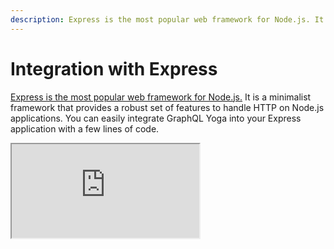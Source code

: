 ```yaml
---
description: Express is the most popular web framework for Node.js. It is a minimalist framework that provides a robust set of features to handle HTTP on Node.js applications.
---
```


# Integration with Express

[Express is the most popular web framework for Node.js.](https://expressjs.com/) It is a minimalist framework that provides a robust set of features to handle HTTP on Node.js applications.
You can easily integrate GraphQL Yoga into your Express application with a few lines of code.

<iframe
  src="https://youtube.com/embed/7OY62cjicq0"
  title="GraphQL Yoga 3 - Express.js"
/>

## Installation

```sh npm2yarn
npm i express graphql-yoga graphql
```

## Example

```ts
import express from 'express'
import { createYoga } from 'graphql-yoga'

const app = express()

const yoga = createYoga()

// Bind GraphQL Yoga to the graphql endpoint to avoid rendering the playground on any path
app.use(yoga.graphqlEndpoint, yoga)

app.listen(4000, () => {
  console.log('Running a GraphQL API server at http://localhost:4000/graphql')
})
```

> You can also check a full example on our GitHub repository [here](https://github.com/dotansimha/graphql-yoga/tree/main/examples/express)

## Using Helmet

If you are using [Helmet](https://helmetjs.github.io/) to set your [Content Security Policy](https://developer.mozilla.org/en-US/docs/Web/HTTP/CSP), you can use the following configuration:

```ts
app.use(
  helmet({
    contentSecurityPolicy: {
      directives: {
        'style-src': ["'self'", 'unpkg.com'],
        'script-src': ["'self'", 'unpkg.com', "'unsafe-inline'"],
        'img-src': ["'self'", 'raw.githubusercontent.com']
      }
    }
  })
)
```

[See GraphiQL documentation page for more informations](../features/graphiql#usage-with-content-security-policy)

### Isolate GraphiQL configuration

To avoid applying this configuration to other endpoints you may have on your Express server,
you can use `Express.Router` to create a new router instance and apply the configuration only to the GraphQL Yoga endpoint.

```ts
import express from 'express'
import helmet from 'helmet'

const app = express()

const yoga = createYoga()
const yogaRouter = express.Router()
// GraphiQL specefic CSP configuration
yogaRouter.use(
  helmet({
    contentSecurityPolicy: {
      directives: {
        'style-src': ["'self'", 'unpkg.com'],
        'script-src': ["'self'", 'unpkg.com', "'unsafe-inline'"],
        'img-src': ["'self'", 'raw.githubusercontent.com']
      }
    }
  })
)
yogaRouter.use(yoga)

// By adding the GraphQL Yoga router before the global helmet middleware,
// you can be sure that the global CSP configuration will not be applied to the GraphQL Yoga endpoint
app.use(yoga.graphqlEndpoint, yogaRouter)

// Add the global CSP configuration for the rest of your server.
app.use(helmet())

// You can know register your other endpoints that will not be affected by the GraphiQL CSP configuration
app.get('/hello', (req, res) => {
  res.send('Hello World!')
})

app.listen(4000, () => {
  console.log('Running a GraphQL API server at http://localhost:4000/graphql')
})
```

> You can also check a full example on our GitHub repository [here](https://github.com/dotansimha/graphql-yoga/tree/main/examples/express-helmet)
